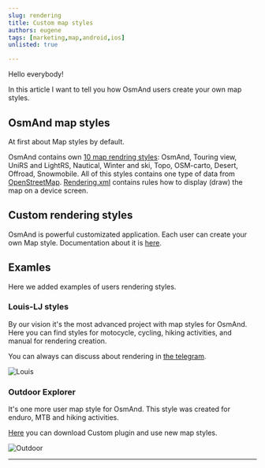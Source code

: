 ```yaml
---
slug: rendering
title: Custom map styles
authors: eugene
tags: [marketing,map,android,ios]
unlisted: true

---
```



Hello everybody!

In this article I want to tell you how OsmAnd users create your own map styles.



## OsmAnd map styles

At first about Map styles by default.

OsmAnd contains own [10 map rendring styles](https://osmand.net/docs/user/map/vector-maps#default-map-styles): OsmAnd, Touring view, UniRS and LightRS, Nautical, Winter and ski, Topo, OSM-carto, Desert, Offroad, Snowmobile. All of this styles contains one type of data from [OpenStreetMap](https://www.openstreetmap.org/). [Rendering.xml](https://github.com/osmandapp/OsmAnd-resources/tree/master/rendering_styles) contains rules how to display (draw) the map on a device screen.

## Custom rendering styles

OsmAnd is powerful customizated application. Each user can create your own Map style. Documentation about it is [here](https://osmand.net/docs/technical/osmand-file-formats/osmand-rendering-style).

## Examles

Here we added examples of users rendering styles.

### Louis-LJ styles

By our vision it's the most advanced project with map styles for OsmAnd. Here you can find styles for motocycle, cycling, hiking activities, and manual for rendering creation.

You can always can discuss about rendering in [the telegram](https://t.me/OsmandRendering).

![Louis](./louis.png)


### Outdoor Explorer

It's one more user map style for OsmAnd. This style was created for enduro, MTB and hiking activities.

[Here](https://github.com/cmoffroad/osmand-outdoor-explorer-plugin) you can download Custom plugin and use new map styles.

![Outdoor](./outdoor.png)

______________________

<LinksSocial/>
<LinksTelegram/>